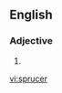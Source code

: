 ==English==

===Adjective===
{{head|en|adjective comparative form}}

# {{en-comparative of|spruce}}

[[vi:sprucer]]